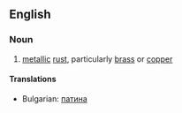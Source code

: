 ==English==

===Noun===
{{en-noun|-}}

# [[metal]]lic [[rust]], particularly [[brass]] or [[copper]]

====Translations====
* Bulgarian: [[патина]]